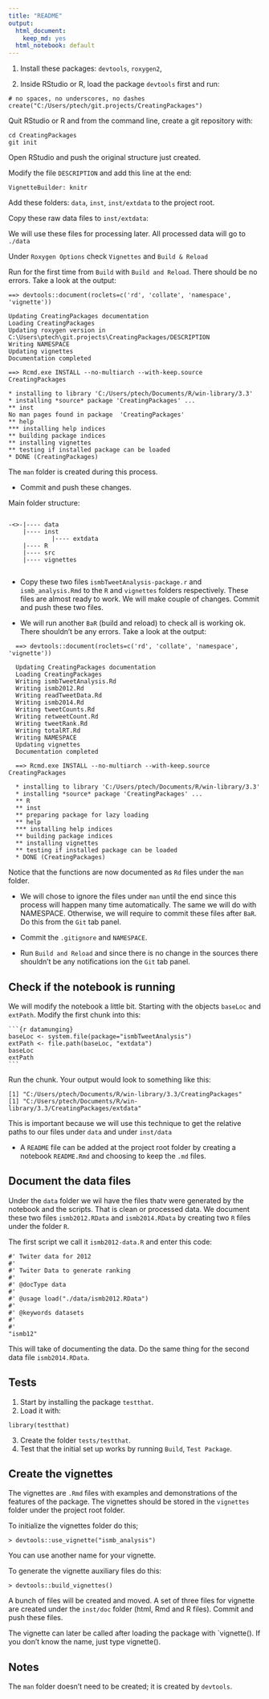 ```yaml
---
title: "README"
output:
  html_document: 
    keep_md: yes
  html_notebook: default
---
```



1. Install these packages: `devtools`, `roxygen2`, 


2. Inside RStudio or R, load the package `devtools` first and run:

```
# no spaces, no underscores, no dashes
create("C:/Users/ptech/git.projects/CreatingPackages")   
```


Quit RStudio or R and from the command line, create a git repository with:

```
cd CreatingPackages
git init
```



Open RStudio and push the original structure just created.

Modify the file `DESCRIPTION` and add this line at the end:

```
VignetteBuilder: knitr
```



Add these folders: `data`, `inst`, `inst/extdata` to the project root.

Copy these raw data files to `inst/extdata`:

We will use these files for processing later. All processed data will go to `./data`



Under `Roxygen Options` check `Vignettes` and `Build & Reload`



Run for the first time from `Build` with `Build and Reload`. There should be no errors. Take a look at the output:

```
==> devtools::document(roclets=c('rd', 'collate', 'namespace', 'vignette'))

Updating CreatingPackages documentation
Loading CreatingPackages
Updating roxygen version in  C:\Users\ptech\git.projects\CreatingPackages/DESCRIPTION 
Writing NAMESPACE
Updating vignettes
Documentation completed

==> Rcmd.exe INSTALL --no-multiarch --with-keep.source CreatingPackages

* installing to library 'C:/Users/ptech/Documents/R/win-library/3.3'
* installing *source* package 'CreatingPackages' ...
** inst
No man pages found in package  'CreatingPackages' 
** help
*** installing help indices
** building package indices
** installing vignettes
** testing if installed package can be loaded
* DONE (CreatingPackages)
```

The `man` folder is created during this process. 

* Commit and push these changes.

Main folder structure:

```

-<>-|---- data
	|---- inst
			|---- extdata
	|---- R
	|---- src
	|---- vignettes


```



* Copy these two files `ismbTweetAnalysis-package.r` and `ismb_analysis.Rmd` to the `R` and `vignettes` folders respectively. These files are almost ready to work. We will make couple of changes. Commit and push these two files.

* We will run another `BaR` (build and reload) to check all is working ok. There shouldn't be any errors. Take a look at the output:

```
  ==> devtools::document(roclets=c('rd', 'collate', 'namespace', 'vignette'))

  Updating CreatingPackages documentation
  Loading CreatingPackages
  Writing ismbTweetAnalysis.Rd
  Writing ismb2012.Rd
  Writing readTweetData.Rd
  Writing ismb2014.Rd
  Writing tweetCounts.Rd
  Writing retweetCount.Rd
  Writing tweetRank.Rd
  Writing totalRT.Rd
  Writing NAMESPACE
  Updating vignettes
  Documentation completed

  ==> Rcmd.exe INSTALL --no-multiarch --with-keep.source CreatingPackages

  * installing to library 'C:/Users/ptech/Documents/R/win-library/3.3'
  * installing *source* package 'CreatingPackages' ...
  ** R
  ** inst
  ** preparing package for lazy loading
  ** help
  *** installing help indices
  ** building package indices
  ** installing vignettes
  ** testing if installed package can be loaded
  * DONE (CreatingPackages)
```

  Notice that the functions are now documented as `Rd` files under the `man` folder.


* We will chose to ignore the files under `man` until the end since this process will happen many time automatically. The same we will do with NAMESPACE. Otherwise, we will require to commit these files after `BaR`. Do this from the `Git` tab panel.

* Commit the `.gitignore` and `NAMESPACE`.

* Run `Build and Reload` and since there is no change in the sources there shouldn't be any notifications ion the `Git` tab panel.

## Check if the notebook is running

We will modify the notebook a little bit. Starting with the objects `baseLoc` and `extPath`. Modify the first chunk into this:


<pre><code>```{r datamunging}
baseLoc <- system.file(package="ismbTweetAnalysis")
extPath <- file.path(baseLoc, "extdata")
baseLoc
extPath
```</code></pre>


Run the chunk. Your output would look to something like this:

```
[1] "C:/Users/ptech/Documents/R/win-library/3.3/CreatingPackages"
[1] "C:/Users/ptech/Documents/R/win-library/3.3/CreatingPackages/extdata"
```

This is important because we will use this technique to get the relative paths to our files under `data` and under `inst/data`

* A `README` file can be added at the project root folder by creating a notebook `README.Rmd` and choosing to keep the `.md` files.


## Document the data files
Under the `data` folder we wil have the files thatv were generated by the notebook and the scripts. That is clean or processed data. We document these two files `ismb2012.RData` and `ismb2014.RData` by creating two `R` files under the folder `R`.

The first script we call it `ismb2012-data.R` and enter this code:

```
#' Twiter data for 2012
#'
#' Twiter Data to generate ranking
#'
#' @docType data
#'
#' @usage load("./data/ismb2012.RData")
#'
#' @keywords datasets
#'
#'
"ismb12"
```

This will take of documenting the data. Do the same thing for the second data file `ismb2014.RData`.


## Tests
1. Start by installing the package `testthat`.
2. Load it with:
```
library(testthat)
```
3. Create the folder `tests/testthat`.
4. Test that the initial set up works by running `Build`, `Test Package`.


## Create the vignettes
The vignettes are `.Rmd` files with examples and demonstrations of the features of the package. The vignettes should be stored in the `vignettes` folder under the project root folder.

To initialize the vignettes folder do this;


```
> devtools::use_vignette("ismb_analysis")
```

You can use another name for your vignette.

To generate the vignette auxiliary files do this:

```
> devtools::build_vignettes()
```

A bunch of files will be created and moved. A set of three files for vignette are created under the `inst/doc` folder (html, Rmd and R files). Commit and push these files. 

The vignette can later be called after loading the package with `vignette(<name of the vignette>). If you don't know the name, just type vignette().




## Notes

The `man` folder doesn't need to be created; it is created by `devtools`.
